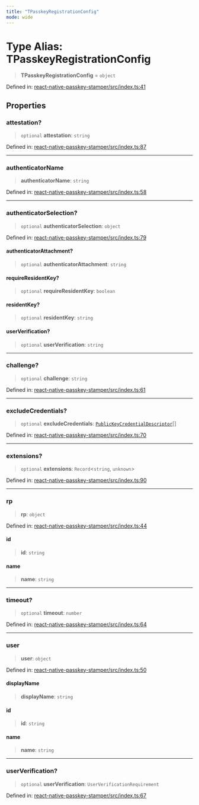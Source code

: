 ```yaml
---
title: "TPasskeyRegistrationConfig"
mode: wide
---
```

  
# Type Alias: TPasskeyRegistrationConfig

> **TPasskeyRegistrationConfig** = `object`

Defined in: [react-native-passkey-stamper/src/index.ts:41](https://github.com/tkhq/sdk/blob/d88b5e1f9a6cca8e54e61f8a127aa90fcebeaa2e/packages/react-native-passkey-stamper/src/index.ts#L41)

## Properties

### attestation?

> `optional` **attestation**: `string`

Defined in: [react-native-passkey-stamper/src/index.ts:87](https://github.com/tkhq/sdk/blob/d88b5e1f9a6cca8e54e61f8a127aa90fcebeaa2e/packages/react-native-passkey-stamper/src/index.ts#L87)

***

### authenticatorName

> **authenticatorName**: `string`

Defined in: [react-native-passkey-stamper/src/index.ts:58](https://github.com/tkhq/sdk/blob/d88b5e1f9a6cca8e54e61f8a127aa90fcebeaa2e/packages/react-native-passkey-stamper/src/index.ts#L58)

***

### authenticatorSelection?

> `optional` **authenticatorSelection**: `object`

Defined in: [react-native-passkey-stamper/src/index.ts:79](https://github.com/tkhq/sdk/blob/d88b5e1f9a6cca8e54e61f8a127aa90fcebeaa2e/packages/react-native-passkey-stamper/src/index.ts#L79)

#### authenticatorAttachment?

> `optional` **authenticatorAttachment**: `string`

#### requireResidentKey?

> `optional` **requireResidentKey**: `boolean`

#### residentKey?

> `optional` **residentKey**: `string`

#### userVerification?

> `optional` **userVerification**: `string`

***

### challenge?

> `optional` **challenge**: `string`

Defined in: [react-native-passkey-stamper/src/index.ts:61](https://github.com/tkhq/sdk/blob/d88b5e1f9a6cca8e54e61f8a127aa90fcebeaa2e/packages/react-native-passkey-stamper/src/index.ts#L61)

***

### excludeCredentials?

> `optional` **excludeCredentials**: [`PublicKeyCredentialDescriptor`](../PublicKeyCredentialDescriptor/readme)[]

Defined in: [react-native-passkey-stamper/src/index.ts:70](https://github.com/tkhq/sdk/blob/d88b5e1f9a6cca8e54e61f8a127aa90fcebeaa2e/packages/react-native-passkey-stamper/src/index.ts#L70)

***

### extensions?

> `optional` **extensions**: `Record`\<`string`, `unknown`\>

Defined in: [react-native-passkey-stamper/src/index.ts:90](https://github.com/tkhq/sdk/blob/d88b5e1f9a6cca8e54e61f8a127aa90fcebeaa2e/packages/react-native-passkey-stamper/src/index.ts#L90)

***

### rp

> **rp**: `object`

Defined in: [react-native-passkey-stamper/src/index.ts:44](https://github.com/tkhq/sdk/blob/d88b5e1f9a6cca8e54e61f8a127aa90fcebeaa2e/packages/react-native-passkey-stamper/src/index.ts#L44)

#### id

> **id**: `string`

#### name

> **name**: `string`

***

### timeout?

> `optional` **timeout**: `number`

Defined in: [react-native-passkey-stamper/src/index.ts:64](https://github.com/tkhq/sdk/blob/d88b5e1f9a6cca8e54e61f8a127aa90fcebeaa2e/packages/react-native-passkey-stamper/src/index.ts#L64)

***

### user

> **user**: `object`

Defined in: [react-native-passkey-stamper/src/index.ts:50](https://github.com/tkhq/sdk/blob/d88b5e1f9a6cca8e54e61f8a127aa90fcebeaa2e/packages/react-native-passkey-stamper/src/index.ts#L50)

#### displayName

> **displayName**: `string`

#### id

> **id**: `string`

#### name

> **name**: `string`

***

### userVerification?

> `optional` **userVerification**: `UserVerificationRequirement`

Defined in: [react-native-passkey-stamper/src/index.ts:67](https://github.com/tkhq/sdk/blob/d88b5e1f9a6cca8e54e61f8a127aa90fcebeaa2e/packages/react-native-passkey-stamper/src/index.ts#L67)
